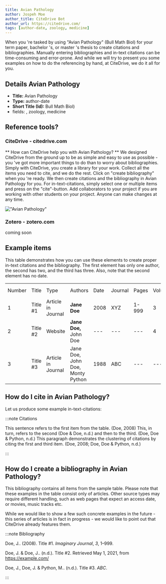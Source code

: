 ```yaml
---
title: Avian Pathology
author: Jospeh Moe
author_title: CiteDrive Bot
author_url: https://citedrive.com/
tags: [author-date, zoology, medicine]
---
```


When you 're tasked by using "Avian Pathology" (Bull Math Biol) for your term paper, bachelor 's, or master 's thesis to create citations and bibliographies.
Manually entering bibliographies and in-text citations can be time-consuming and error-prone. And while we will try to present you some examples on how to do the referencing by hand, at CiteDrive, we do it all for you.

## Details  Avian Pathology
* **Title:** Avian Pathology
* **Type:** author-date
* **Short Title (Id):** Bull Math Biol)
* fields: , zoology, medicine

## Reference tools?
### CiteDrive - citedrive.com
** How can CiteDrive help you with Avian Pathology? **
We designed CiteDrive from the ground up to be as simple and easy to use as possible - you 've got more important things to do than to worry about bibliographies. Simply with CiteDrive, you create a library for your work. Collect all the items you need to cite, and we do the rest. Click on "create bibliography" when you 're ready. We then create citations and the bibliography in Avian Pathology for you. For in-text-citations, simply select one or multiple items and press on the "cite"-button. Add collaborators to your project if you are working with other students on your project. Anyone can make changes at any time.


!["Avian Pathology"](images/avian-pathology.svg "Choose Avian Pathology in the CiteDrive App")

### Zotero - zotero.com

coming soon

## Example items

This table demonstrates how you can use these elements to create proper in-text citations and the bibliography. The first element has only one author, the second has two, and the third has three. Also, note that the second element has no date.


<table>
  <tr>
   <td>Number
   </td>
   <td>Title
   </td>
   <td>Type
   </td>
   <td>Authors
   </td>
   <td>Date
   </td>
   <td>Journal
   </td>
   <td>Pages
   </td>
   <td>Volume
   </td>
   <td>Issue
   </td>
   <td>Access Date
   </td>
  </tr>
  <tr>
   <td>1
   </td>
   <td>Title #1
   </td>
   <td>Article in Journal
   </td>
   <td><strong>Jane Doe</strong>
   </td>
   <td>2008
   </td>
   <td>XYZ
   </td>
   <td>1-999
   </td>
   <td>3
   </td>
   <td>2
   </td>
   <td>--
   </td>
  </tr>
  <tr>
   <td>
2
   </td>
   <td>Title #2
   </td>
   <td>Website
   </td>
   <td><strong>Jane Doe, </strong>John Doe
   </td>
   <td>---
   </td>
   <td>---
   </td>
   <td>---
   </td>
   <td>4
   </td>
   <td>---
   </td>
   <td>2020-05-01
   </td>
  </tr>
  <tr>
   <td>3
   </td>
   <td>Title #3
   </td>
   <td>Article in Journal
   </td>
   <td>Jane Doe, John Doe, Monty Python
   </td>
   <td>1988
   </td>
   <td>ABC
   </td>
   <td>---
   </td>
   <td>---
   </td>
   <td>16
   </td>
   <td>---
   </td>
  </tr>
</table>



## How do I cite in  Avian Pathology?

Let us produce some example in-text-citations:

:::note Citations


This sentence refers to the first item from the table. (Doe, 2008) This, in turn, refers to the second (Doe &amp; Doe, n.d.)
and then to the third.  (Doe, Doe &amp; Python, n.d.)
This paragraph demonstrates the clustering of citations by citing the first and third item. (Doe, 2008; Doe, Doe &amp; Python, n.d.)

:::

## How do I create a bibliography in Avian Pathology?

This bibliography contains all items from the sample table. Please note that these examples in the table consist only of articles. Other source types may require different handling, such as web pages that expect an access date, or movies, music tracks etc.

While we would like to show a few such concrete examples in the future - this series of articles is in fact in progress - we would like to point out that CiteDrive already features them.

:::note Bibliography

Doe, J.. (2008). Title #1. <i>Imaginary Journal</i>, <i>3</i>, 1–999.

Doe, J. &amp; Doe, J.. (n.d.). Title #2. Retrieved  May 1, 2021,  from https://example.com/

Doe, J., Doe, J. &amp; Python, M.. (n.d.). Title #3. <i>ABC</i>.



:::


        